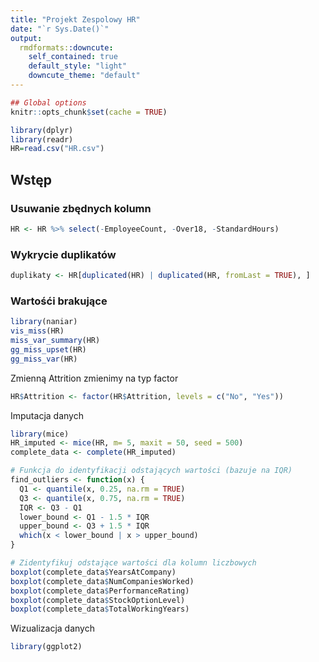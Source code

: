 ```yaml
---
title: "Projekt Zespolowy HR"
date: "`r Sys.Date()`"
output:
  rmdformats::downcute:
    self_contained: true
    default_style: "light"
    downcute_theme: "default"
---
```


```r
## Global options
knitr::opts_chunk$set(cache = TRUE)
```

```r
library(dplyr)
library(readr)
HR=read.csv("HR.csv")
```

## Wstęp

### Usuwanie zbędnych kolumn

```r
HR <- HR %>% select(-EmployeeCount, -Over18, -StandardHours) 
```

### Wykrycie duplikatów

```r
duplikaty <- HR[duplicated(HR) | duplicated(HR, fromLast = TRUE), ]
```

### Wartośći brakujące

```r
library(naniar)
vis_miss(HR)
miss_var_summary(HR)
gg_miss_upset(HR)
gg_miss_var(HR)
```

Zmienną Attrition zmienimy na typ factor

```r
HR$Attrition <- factor(HR$Attrition, levels = c("No", "Yes"))
```

Imputacja danych

```r
library(mice)
HR_imputed <- mice(HR, m= 5, maxit = 50, seed = 500)
complete_data <- complete(HR_imputed)
```

```r
# Funkcja do identyfikacji odstających wartości (bazuje na IQR)
find_outliers <- function(x) {
  Q1 <- quantile(x, 0.25, na.rm = TRUE)
  Q3 <- quantile(x, 0.75, na.rm = TRUE)
  IQR <- Q3 - Q1
  lower_bound <- Q1 - 1.5 * IQR
  upper_bound <- Q3 + 1.5 * IQR
  which(x < lower_bound | x > upper_bound)
}

# Zidentyfikuj odstające wartości dla kolumn liczbowych
boxplot(complete_data$YearsAtCompany)
boxplot(complete_data$NumCompaniesWorked)
boxplot(complete_data$PerformanceRating)
boxplot(complete_data$StockOptionLevel)
boxplot(complete_data$TotalWorkingYears)
```

Wizualizacja danych

```r
library(ggplot2)
```

